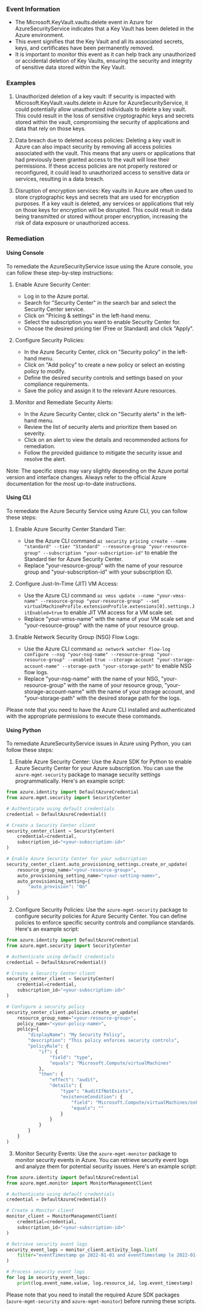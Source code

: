 
### Event Information

- The Microsoft.KeyVault.vaults.delete event in Azure for AzureSecurityService indicates that a Key Vault has been deleted in the Azure environment.
- This event signifies that the Key Vault and all its associated secrets, keys, and certificates have been permanently removed.
- It is important to monitor this event as it can help track any unauthorized or accidental deletion of Key Vaults, ensuring the security and integrity of sensitive data stored within the Key Vault.


### Examples

1. Unauthorized deletion of a key vault: If security is impacted with Microsoft.KeyVault.vaults.delete in Azure for AzureSecurityService, it could potentially allow unauthorized individuals to delete a key vault. This could result in the loss of sensitive cryptographic keys and secrets stored within the vault, compromising the security of applications and data that rely on those keys.

2. Data breach due to deleted access policies: Deleting a key vault in Azure can also impact security by removing all access policies associated with the vault. This means that any users or applications that had previously been granted access to the vault will lose their permissions. If these access policies are not properly restored or reconfigured, it could lead to unauthorized access to sensitive data or services, resulting in a data breach.

3. Disruption of encryption services: Key vaults in Azure are often used to store cryptographic keys and secrets that are used for encryption purposes. If a key vault is deleted, any services or applications that rely on those keys for encryption will be disrupted. This could result in data being transmitted or stored without proper encryption, increasing the risk of data exposure or unauthorized access.

### Remediation

#### Using Console

To remediate the AzureSecurityService issue using the Azure console, you can follow these step-by-step instructions:

1. Enable Azure Security Center:
   - Log in to the Azure portal.
   - Search for "Security Center" in the search bar and select the Security Center service.
   - Click on "Pricing & settings" in the left-hand menu.
   - Select the subscription you want to enable Security Center for.
   - Choose the desired pricing tier (Free or Standard) and click "Apply".

2. Configure Security Policies:
   - In the Azure Security Center, click on "Security policy" in the left-hand menu.
   - Click on "Add policy" to create a new policy or select an existing policy to modify.
   - Define the desired security controls and settings based on your compliance requirements.
   - Save the policy and assign it to the relevant Azure resources.

3. Monitor and Remediate Security Alerts:
   - In the Azure Security Center, click on "Security alerts" in the left-hand menu.
   - Review the list of security alerts and prioritize them based on severity.
   - Click on an alert to view the details and recommended actions for remediation.
   - Follow the provided guidance to mitigate the security issue and resolve the alert.

Note: The specific steps may vary slightly depending on the Azure portal version and interface changes. Always refer to the official Azure documentation for the most up-to-date instructions.

#### Using CLI

To remediate the Azure Security Service using Azure CLI, you can follow these steps:

1. Enable Azure Security Center Standard Tier:
   - Use the Azure CLI command `az security pricing create --name "standard" --tier "Standard" --resource-group "your-resource-group" --subscription "your-subscription-id"` to enable the Standard tier for Azure Security Center.
   - Replace "your-resource-group" with the name of your resource group and "your-subscription-id" with your subscription ID.

2. Configure Just-In-Time (JIT) VM Access:
   - Use the Azure CLI command `az vmss update --name "your-vmss-name" --resource-group "your-resource-group" --set virtualMachineProfile.extensionProfile.extensions[0].settings.JitEnabled=true` to enable JIT VM access for a VM scale set.
   - Replace "your-vmss-name" with the name of your VM scale set and "your-resource-group" with the name of your resource group.

3. Enable Network Security Group (NSG) Flow Logs:
   - Use the Azure CLI command `az network watcher flow-log configure --nsg "your-nsg-name" --resource-group "your-resource-group" --enabled true --storage-account "your-storage-account-name" --storage-path "your-storage-path"` to enable NSG flow logs.
   - Replace "your-nsg-name" with the name of your NSG, "your-resource-group" with the name of your resource group, "your-storage-account-name" with the name of your storage account, and "your-storage-path" with the desired storage path for the logs.

Please note that you need to have the Azure CLI installed and authenticated with the appropriate permissions to execute these commands.

#### Using Python

To remediate AzureSecurityService issues in Azure using Python, you can follow these steps:

1. Enable Azure Security Center: Use the Azure SDK for Python to enable Azure Security Center for your Azure subscription. You can use the `azure-mgmt-security` package to manage security settings programmatically. Here's an example script:

```python
from azure.identity import DefaultAzureCredential
from azure.mgmt.security import SecurityCenter

# Authenticate using default credentials
credential = DefaultAzureCredential()

# Create a Security Center client
security_center_client = SecurityCenter(
    credential=credential,
    subscription_id="<your-subscription-id>"
)

# Enable Azure Security Center for your subscription
security_center_client.auto_provisioning_settings.create_or_update(
    resource_group_name="<your-resource-group>",
    auto_provisioning_setting_name="<your-setting-name>",
    auto_provisioning_setting={
        "auto_provision": "On"
    }
)
```

2. Configure Security Policies: Use the `azure-mgmt-security` package to configure security policies for Azure Security Center. You can define policies to enforce specific security controls and compliance standards. Here's an example script:

```python
from azure.identity import DefaultAzureCredential
from azure.mgmt.security import SecurityCenter

# Authenticate using default credentials
credential = DefaultAzureCredential()

# Create a Security Center client
security_center_client = SecurityCenter(
    credential=credential,
    subscription_id="<your-subscription-id>"
)

# Configure a security policy
security_center_client.policies.create_or_update(
    resource_group_name="<your-resource-group>",
    policy_name="<your-policy-name>",
    policy={
        "displayName": "My Security Policy",
        "description": "This policy enforces security controls",
        "policyRule": {
            "if": {
                "field": "type",
                "equals": "Microsoft.Compute/virtualMachines"
            },
            "then": {
                "effect": "audit",
                "details": {
                    "type": "AuditIfNotExists",
                    "existenceCondition": {
                        "field": "Microsoft.Compute/virtualMachines/osProfile.linuxConfiguration.ssh.publicKeys[].keyData",
                        "equals": ""
                    }
                }
            }
        }
    }
)
```

3. Monitor Security Events: Use the `azure-mgmt-monitor` package to monitor security events in Azure. You can retrieve security event logs and analyze them for potential security issues. Here's an example script:

```python
from azure.identity import DefaultAzureCredential
from azure.mgmt.monitor import MonitorManagementClient

# Authenticate using default credentials
credential = DefaultAzureCredential()

# Create a Monitor client
monitor_client = MonitorManagementClient(
    credential=credential,
    subscription_id="<your-subscription-id>"
)

# Retrieve security event logs
security_event_logs = monitor_client.activity_logs.list(
    filter="eventTimestamp ge 2022-01-01 and eventTimestamp le 2022-01-31 and category eq 'Security'"
)

# Process security event logs
for log in security_event_logs:
    print(log.event_name.value, log.resource_id, log.event_timestamp)
```

Please note that you need to install the required Azure SDK packages (`azure-mgmt-security` and `azure-mgmt-monitor`) before running these scripts.

